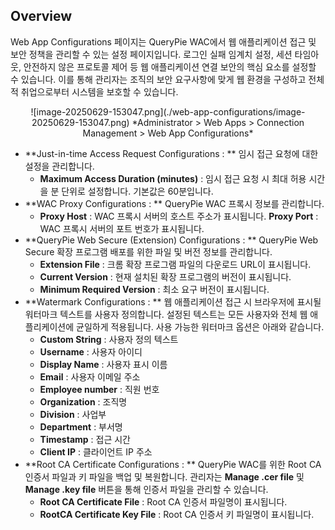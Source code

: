 ## Overview

Web App Configurations 페이지는 QueryPie WAC에서 웹 애플리케이션 접근 및 보안 정책을 관리할 수 있는 설정 페이지입니다. 로그인 실패 임계치 설정, 세션 타임아웃, 안전하지 않은 프로토콜 제어 등 웹 애플리케이션 연결 보안의 핵심 요소를 설정할 수 있습니다. 이를 통해 관리자는 조직의 보안 요구사항에 맞게 웹 환경을 구성하고 전체적 취업으로부터 시스템을 보호할 수 있습니다.
<p align="center">
![image-20250629-153047.png](./web-app-configurations/image-20250629-153047.png)
*Administrator &gt; Web Apps &gt; Connection Management &gt; Web App Configurations*
</p>


*  **Just-in-time Access Request Configurations : ** 임시 접근 요청에 대한 설정을 관리합니다.
    *  **Maximum Access Duration (minutes)** : 임시 접근 요청 시 최대 허용 시간을 분 단위로 설정합니다. 기본값은 60분입니다.
*  **WAC Proxy Configurations : ** QueryPie WAC 프록시 정보를 관리합니다.
    *  **Proxy Host** : WAC 프록시 서버의 호스트 주소가 표시됩니다.  **Proxy Port** : WAC 프록시 서버의 포트 번호가 표시됩니다.
*  **QueryPie Web Secure (Extension) Configurations : ** QueryPie Web Secure 확장 프로그램 배포를 위한 파일 및 버전 정보를 관리합니다.
    *  **Extension File** : 크롬 확장 프로그램 파일의 다운로드 URL이 표시됩니다. 
    *  **Current Version** : 현재 설치된 확장 프로그램의 버전이 표시됩니다. 
    *  **Minimum Required Version** : 최소 요구 버전이 표시됩니다.
*  **Watermark Configurations : ** 웹 애플리케이션 접근 시 브라우저에 표시될 워터마크 텍스트를 사용자 정의합니다. 설정된 텍스트는 모든 사용자와 전체 웹 애플리케이션에 균일하게 적용됩니다. 사용 가능한 워터마크 옵션은 아래와 같습니다.
    *  **Custom String** : 사용자 정의 텍스트
    *  **Username** : 사용자 아이디
    *  **Display Name** : 사용자 표시 이름
    *  **Email** : 사용자 이메일 주소
    *  **Employee number** : 직원 번호
    *  **Organization** : 조직명
    *  **Division** : 사업부
    *  **Department** : 부서명
    *  **Timestamp** : 접근 시간
    *  **Client IP** : 클라이언트 IP 주소
*  **Root CA Certificate Configurations : ** QueryPie WAC를 위한 Root CA 인증서 파일과 키 파일을 백업 및 복원합니다. 관리자는  **Manage .cer file**  및  **Manage .key file**  버튼을 통해 인증서 파일을 관리할 수 있습니다.
    *  **Root CA Certificate File** : Root CA 인증서 파일명이 표시됩니다. 
    *  **RootCA Certificate Key File** : Root CA 인증서 키 파일명이 표시됩니다. 
